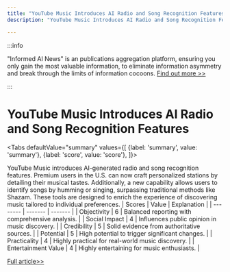 ```yaml
---
title: "YouTube Music Introduces AI Radio and Song Recognition Features"
description: "YouTube Music Introduces AI Radio and Song Recognition Features"

---
```



:::info

"Informed AI News" is an publications aggregation platform, ensuring you only gain the most valuable information, to eliminate information asymmetry and break through the limits of information cocoons.  [Find out more >>](/)

:::

# YouTube Music Introduces AI Radio and Song Recognition Features


<Tabs
	defaultValue="summary"
	values={[
	{label: 'summary', value: 'summary'},
	{label: 'score', value: 'score'},
]}>
<TabItem value="summary">


YouTube Music introduces AI-generated radio and song recognition features. Premium users in the U.S. can now craft personalized stations by detailing their musical tastes. Additionally, a new capability allows users to identify songs by humming or singing, surpassing traditional methods like Shazam. These tools are designed to enrich the experience of discovering music tailored to individual preferences.
</TabItem>
<TabItem value="score">
	| Scores     | Value   | Explanation |
	| -------- | ------- | ------- |
	| Objectivity  | 6    | Balanced reporting with comprehensive analysis.    |
	| Social Impact | 4     | Influences public opinion in music discovery.    |
	| Credibility    | 5    | Solid evidence from authoritative sources.    |
	| Potential    | 5    | High potential to trigger significant changes.    |
	| Practicality    | 4    | Highly practical for real-world music discovery.    |
	| Entertainment Value    | 4    | Highly entertaining for music enthusiasts.    |
</TabItem>
</Tabs>

[Full article>>](https://techcrunch.com/2024/07/15/youtube-music-is-testing-an-ai-generated-radio-feature-and-adding-a-song-recognition-tool/)
